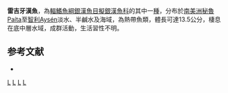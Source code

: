 {{Speciesbox 
| image = Picking the Pejerrey (6785501006).jpg
| status = LC
| status_system = IUCN3.1
| taxon = Odontesthes regia
| authority =  [[Humboldt|Humboldt]], 1821
| synonyms = *''Atherina regia'', Humboldt, 1821
*''Austromenidia regia'', Humboldt, 1821
*''Atherina laticlavia'', Valenciennes, 1835
*''Austromenidia laticlava'', Valenciennes, 1835
}}
'''雷吉牙漢魚'''，為[[輻鰭魚綱|輻鰭魚綱]][[銀漢魚目|銀漢魚目]][[擬銀漢魚科|擬銀漢魚科]]的其中一[[種|種]]，分布於[[南美洲|南美洲]][[秘魯|秘魯]]Paíta至[[智利|智利]]Aysén淡水、半鹹水及海域，為熱帶魚類，體長可達13.5公分，棲息在底中層水域，成群活動，生活習性不明。

== 参考文献 ==
*{{FishBase_species|genus=Odontesthes|species=regia|year=2016|month=2}}

{{Taxonbar|from=Q2632942}}

[[Category:IUCN红色名录无危物种|L]]
[[Category:牙漢魚屬|L]]
[[Category:亞歷山大·洪堡命名的生物分類|L]]
[[Category:1821年描述的魚類|L]]

{{魚類小作品}}